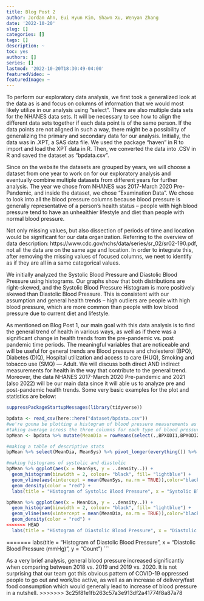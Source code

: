 ```yaml
---
title: Blog Post 2
author: Jordan Ahn, Eui Hyun Kim, Shawn Xu, Wenyan Zhang
date: '2022-10-20'
slug: []
categories: []
tags: []
description: ~
toc: yes
authors: []
series: []
lastmod: '2022-10-20T18:30:49-04:00'
featuredVideo: ~
featuredImage: ~
---
```


To perform our exploratory data analysis, we first took a generalized look at the data as is and focus on columns of information that we would most likely utilize in our analysis using “select”. There are also multiple data sets for the NHANES data sets. It will be necessary to see how to align the different data sets together if each data point is of the same person. If the data points are not aligned in such a way, there might be a possibility of generalizing the primary and secondary data for our analysis. Initially, the data was in .XPT, a SAS data file. We used the package “haven” in R to import and load the XPT data in R. Then, we converted the data into .CSV in R and saved the dataset as “bpdata.csv”. 


Since on the website the datasets are grouped by years, we will choose a dataset from one year to work on for our exploratory analysis and eventually combine multiple datasets from different years for further analysis. The year we chose from NHANES was 2017-March 2020 Pre-Pandemic, and inside the dataset, we chose “Examination Data”. We chose to look into all the blood pressure columns because blood pressure is generally representative of a person’s health status – people with high blood pressure tend to have an unhealthier lifestyle and diet than people with normal blood pressure.


Not only missing values, but also dissection of periods of time and location would be significant for our data organization. Referring to the overview of data description: https://www.cdc.gov/nchs/data/series/sr_02/sr02-190.pdf, not all the data are on the same age and location. In order to integrate this, after removing the missing values of focused columns, we neet to identify as if they are all in a same categorical values.




We initially analyzed the Systolic Blood Pressure and Diastolic Blood Pressure using histograms. Our graphs show that both distributions are right-skewed, and the Systolic Blood Pressure Histogram is more positively skewed than Diastolic Blood Pressure. This is consistent with our assumption and general health trends – high outliers are people with high blood pressure, which are more common than people with low blood pressure due to current diet and lifestyle.

As mentioned on Blog Post 1, our main goal with this data analysis is to find the general trend of health in various ways, as well as if there was a significant change in health trends from the pre-pandemic vs. post pandemic time periods. The meaningful variables that are noticeable and will be useful for general trends are Blood pressure and cholesterol (BPQ), Diabetes (DIQ), Hospital utilization and access to care (HUQ), Smoking and tobacco use (SMQ) — Adult. We will discuss both direct AND indirect measurements for health in the way that contribute to the general trend. Moreover, the data NHANES 2017-March 2020 Pre-pandemic and 2021 (also 2022) will be our main data since it will able us to analyze pre and post-pandemic health trends. Some very basic examples for the plot and statistics are below:

```r
suppressPackageStartupMessages(library(tidyverse))
```

```r
bpdata <- read_csv(here::here("dataset/bpdata.csv"))
#we're gonna be plotting a histogram of blood pressure measurements as well as reporting some descriptive stats for BP
#taking average across the three columns for each type of blood pressure measurement
bpMean <- bpdata %>% mutate(MeanDia = rowMeans(select(.,BPXODI1,BPXODI2,BPXODI3), na.rm = TRUE)) %>% mutate(MeanSys = rowMeans(select(.,BPXOSY1,BPXOSY2,BPXOSY3), na.rm = TRUE))

#making a table of descriptive stats
bpMean %>% select(MeanDia, MeanSys) %>% pivot_longer(everything()) %>% mutate(Blood_Pressure_Type = str_replace(name,"MeanSys","Systolic"), name = str_replace(name,"MeanDia","Diastolic")) %>% group_by(Blood_Pressure_Type) %>% summarise(Mean = mean(value, na.rm = TRUE), Median = median(value, na.rm = TRUE), IQR = IQR(value, na.rm = TRUE)) %>% knitr::kable()
```

```r
#making histograms of systolic and diastolic
bpMean %>% ggplot(aes(x = MeanSys, y = ..density..)) +
  geom_histogram(binwidth = 2, colour= "black", fill= "lightblue") +
  geom_vline(aes(xintercept = mean(MeanSys, na.rm = TRUE)),color="black", linetype="dashed", size=1) +
  geom_density(color = "red") +
  labs(title = "Histogram of Systolic Blood Pressure", x = "Systolic Blood Pressure (mmHg)", y = "Density") 

bpMean %>% ggplot(aes(x = MeanDia, y = ..density..)) +
  geom_histogram(binwidth = 2, colour= "black", fill= "lightblue") +
  geom_vline(aes(xintercept = mean(MeanDia, na.rm = TRUE)),color="black", linetype="dashed", size=1) +
  geom_density(color = "red") +
<<<<<<< HEAD
  labs(title = "Histogram of Diastolic Blood Pressure", x = "Diastolic Blood Pressure (mmHg)", y = "Density") 
```
=======
  labs(title = "Histogram of Diastolic Blood Pressure", x = "Diastolic Blood Pressure (mmHg)", y = "Count") 
```


As a very brief analysis, general blood pressure increased significantly when comparing between 2018 vs. 2019 and 2019 vs. 2020. It is not surprising that our team got this obvious pattern of COVID-19 oppressed people to go out and work/be active, as well as an increase of delivery/fast food consumption which would generally lead to increase of blood pressure in a nutshell.
>>>>>>> 3c25f81e1fb263c57a3e913df2a41774f8a87a78
